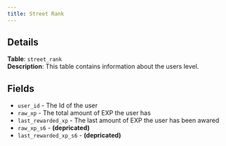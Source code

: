 ```yaml
---
title: Street Rank
---
```



<InternalsWarningAside />

## Details

**Table**: `street_rank`  
**Description**: This table contains information about the users level.

## Fields

- `user_id` - The Id of the user
- `raw_xp` - The total amount of EXP the user has
- `last_rewarded_xp` - The last amount of EXP the user has been awared
- `raw_xp_s6` - **(depricated)**
- `last_rewarded_xp_s6` - **(depricated)**
